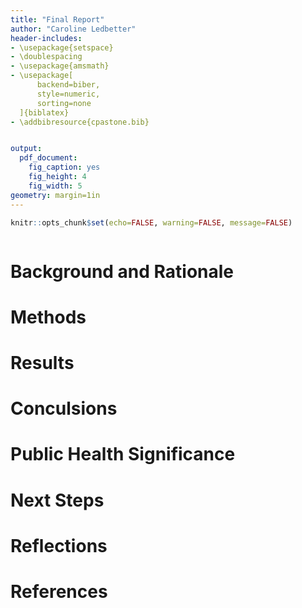 ```yaml
---
title: "Final Report"
author: "Caroline Ledbetter"
header-includes:
- \usepackage{setspace}
- \doublespacing
- \usepackage{amsmath}
- \usepackage[
      backend=biber,
      style=numeric,
      sorting=none
  ]{biblatex}
- \addbibresource{cpastone.bib}


output:
  pdf_document:
    fig_caption: yes
    fig_height: 4
    fig_width: 5
geometry: margin=1in
---
```


```r
knitr::opts_chunk$set(echo=FALSE, warning=FALSE, message=FALSE)
```

```r

```


# Background and Rationale  

# Methods  

# Results  

# Conculsions  

# Public Health Significance  

# Next Steps  

# Reflections  

# References  


